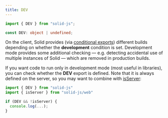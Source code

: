 ```yaml
---
title: DEV
---
```


```ts
import { DEV } from "solid-js";

const DEV: object | undefined;
```

On the client, Solid provides (via [conditional exports](https://nodejs.org/api/packages.html#conditional-exports)) different builds depending on whether the **development** condition is set.
Development mode provides some additional checking — e.g. detecting accidental use of multiple instances of Solid — which are removed in production builds.

If you want code to run only in development mode (most useful in libraries), you can check whether the **DEV** export is defined.
Note that it is always defined on the server, so you may want to combine with [isServer](/reference/rendering/is-server):

```ts
import { DEV } from "solid-js"
import { isServer } from "solid-js/web"

if (DEV && !isServer) {
  console.log(...);
}
```
